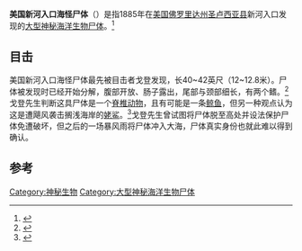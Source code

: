 {{expert|time=2017-04-03T15:32:11+00:00}}
'''美国新河入口海怪尸体'''（{{lang-en|'''New River Inlet Carcass'''}}）是指1885年在[[美国|美国]][[佛罗里达州|佛罗里达州]][[圣卢西亚县_(佛罗里达州)|圣卢西亚县]]新河入口发现的[[大型神秘海洋生物尸体|大型神秘海洋生物尸体]]。<ref>{{Cite web|title=Frontiers of Zoology: Some Recent Developments in Pseudo-plesiosaur Cases|url=http://frontiersofzoology.blogspot.com/2011/05/some-recent-developments-in.html|accessdate=2019-12-18|date=2011-05-04|work=Frontiers of Zoology}}</ref>

== 目击 ==
美国新河入口海怪尸体最先被目击者戈登发现，长40~42英尺（12~12.8米）。尸体被发现时已经开始分解，腹部开放、肠子露出，尾部与颈部细长，有两个鳍。<ref>{{Cite web|title=CRYPTOZOOLOGY ONLINE: Still on the Track: MICHAEL NEWTON: "Another One That Got Away"|url=http://forteanzoology.blogspot.com/2011/04/michael-newton-another-one-that-got.html|accessdate=2019-12-18|date=2011-04-30|last=Downes|first=Jon|work=CRYPTOZOOLOGY ONLINE}}</ref>戈登先生判断这具尸体是一个[[脊椎动物|脊椎动物]]，且有可能是一条[[鯨|鲸鱼]]，但另一种观点认为这是遭飓风袭击搁浅海岸的[[姥鲨|姥鲨]]。<ref>{{Cite web|title=ELONGATED BASKING SHARK  THEORY|url=http://www.lchr.org/a/36/gf/elongatedbaskingshark.html|accessdate=2019-12-18|archiveurl=https://web.archive.org/web/20170404130705/http://www.lchr.org/a/36/gf/elongatedbaskingshark.html|archivedate=2017-04-04|dead-url=yes}}</ref>戈登先生曾试图将尸体脱至高处并设法保护尸体免遭破坏，但之后的一场暴风雨将尸体冲入大海，尸体真实身份也就此难以得到确认。

== 参考 ==
{{reflist}}

[[Category:神秘生物|Category:神秘生物]]
[[Category:大型神秘海洋生物尸体|Category:大型神秘海洋生物尸体]]

{{神秘动物学|state=collapsed}}
